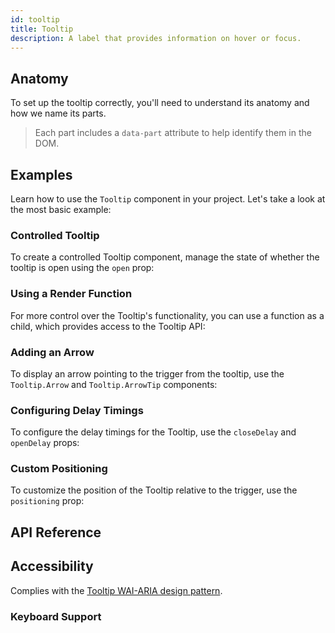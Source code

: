 ```yaml
---
id: tooltip
title: Tooltip
description: A label that provides information on hover or focus.
---
```


<ComponentPreview id="Tooltip" />

## Anatomy

To set up the tooltip correctly, you'll need to understand its anatomy and how
we name its parts.

> Each part includes a `data-part` attribute to help identify them in the DOM.

<Anatomy id="tooltip" />

## Examples

Learn how to use the `Tooltip` component in your project. Let's take a look at
the most basic example:

<Example id="basic" />

### Controlled Tooltip

To create a controlled Tooltip component, manage the state of whether the
tooltip is open using the `open` prop:

<Example id="controlled" />

### Using a Render Function

For more control over the Tooltip's functionality, you can use a function as a
child, which provides access to the Tooltip API:

<Example id="render-fn" />

### Adding an Arrow

To display an arrow pointing to the trigger from the tooltip, use the
`Tooltip.Arrow` and `Tooltip.ArrowTip` components:

<Example id="arrow" />

### Configuring Delay Timings

To configure the delay timings for the Tooltip, use the `closeDelay` and
`openDelay` props:

<Example id="timings" />

### Custom Positioning

To customize the position of the Tooltip relative to the trigger, use the
`positioning` prop:

<Example id="positioning" />

## API Reference

<ComponentTypes id="tooltip" />

## Accessibility

Complies with the [Tooltip WAI-ARIA design pattern](https://www.w3.org/WAI/ARIA/apg/patterns/tooltip/).

### Keyboard Support

<KeyBindingsTable id="tooltip" />
